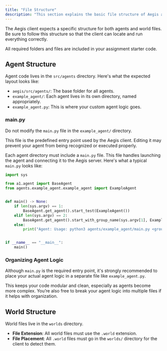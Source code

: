 ```yaml
---
title: "File Structure"
description: "This section explains the basic file structure of Aegis and shows where to find the different components."
---
```


The Aegis client expects a specific structure for both agents and world files. Be sure to follow this structure so that the client can locate and run everything correctly.

All required folders and files are included in your assignment starter code.

## Agent Structure

Agent code lives in the `src/agents` directory. Here's what the expected layout looks like:

<Tree>
  <TreeItem name="aegis" type="folder">
    <TreeItem name="src" type="folder">
      <TreeItem name="agents" type="folder">
        <TreeItem name="example_agent" type="folder">
          <TreeItem name="example_agent.py" />
          <TreeItem name="main.py" />
        </TreeItem>
      </TreeItem>
    </TreeItem>
  </TreeItem>
</Tree>

- `aegis/src/agents/`: The base folder for all agents.
- `example_agent/`: Each agent lives in its own directory, named appropriately.
- `example_agent.py`: This is where your custom agent logic goes.

### main.py

<Admonition variant="danger" title="Don't Edit">

Do not modify the `main.py` file in the `example_agent/` directory.

This file is the predefined entry point used by the Aegis client. Editing it may prevent your agent from being recognized or executed properly.

</Admonition>

Each agent directory must include a `main.py` file. This file handles launching the agent and connecting it to the Aegis server. Here's what a typical `main.py` looks like:

```py
import sys

from a1.agent import BaseAgent
from agents.example_agent.example_agent import ExampleAgent


def main() -> None:
    if len(sys.argv) == 1:
        BaseAgent.get_agent().start_test(ExampleAgent())
    elif len(sys.argv) == 2:
        BaseAgent.get_agent().start_with_group_name(sys.argv[1], ExampleAgent())
    else:
        print("Agent: Usage: python3 agents/example_agent/main.py <groupname>")


if __name__ == "__main__":
    main()
```

### Organizing Agent Logic

Although `main.py` is the required entry point, it's strongly recommended to place your actual agent logic in a separate file like `example_agent.py`.

This keeps your code modular and clean, especially as agents become more complex. You’re also free to break your agent logic into multiple files if it helps with organization.

## World Structure

World files live in the `worlds` directory.

<Tree>
  <TreeItem name="aegis" type="folder">
    <TreeItem name="worlds" type="folder">
      <TreeItem name="ExampleWorld.world" />
    </TreeItem>
  </TreeItem>
</Tree>

- **File Extension**: All world files must use the `.world` extension.
- **File Placement**: All `.world` files must go in the `worlds/` directory for the client to detect them.
